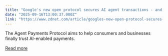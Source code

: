 ```yaml
---
title: "Google's new open protocol secures AI agent transactions - and 60 companies already support it"
date: "2025-09-16T13:00:37.000Z"
link: "https://www.zdnet.com/article/googles-new-open-protocol-secures-ai-agent-transactions-and-60-companies-already-support-it/"
---
```


The Agent Payments Protocol aims to help consumers and businesses finally trust AI-enabled payments.

[Read more](https://www.zdnet.com/article/googles-new-open-protocol-secures-ai-agent-transactions-and-60-companies-already-support-it/)
